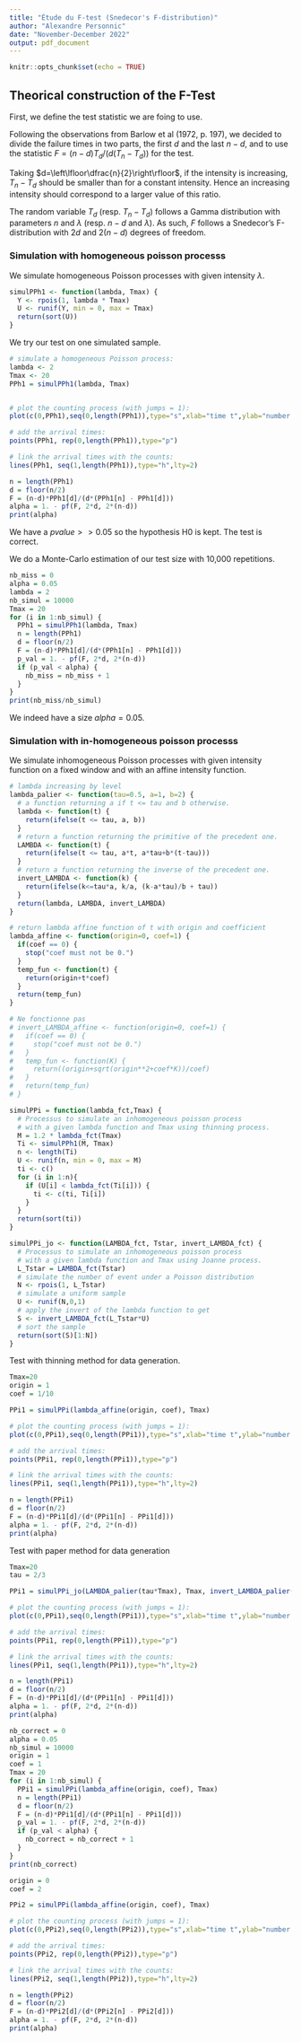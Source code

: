 ```yaml
---
title: "Étude du F-test (Snedecor's F-distribution)"
author: "Alexandre Personnic"
date: "November-December 2022"
output: pdf_document
---
```


```r
knitr::opts_chunk$set(echo = TRUE)
```


## Theorical construction of the F-Test

First, we define the test statistic we are foing to use. 

Following the observations from Barlow et al (1972, p. 197), we decided to
divide the failure times in two parts, the first $d$ and the last $n-d$, and to
use the statistic $F=(n-d)T_d/(d(T_n-T_d))$ for the test.

Taking $d=\left\lfloor\dfrac{n}{2}\right\rfloor$, if the intensity is
increasing, $T_n - T_d$ should be smaller than for a constant intensity.
Hence an increasing intensity should correspond to a larger value of this ratio.

The random variable $T_d$ (resp. $T_n-T_d$) follows a Gamma distribution with parameters $n$
and $\lambda$ (resp. $n-d$ and $\lambda$). As such, $F$ follows a Snedecor's F-distribution
with $2d$ and $2(n-d)$ degrees of freedom.

### Simulation with homogeneous poisson processs

We simulate homogeneous Poisson processes with given intensity $\lambda$. 

```r
simulPPh1 <- function(lambda, Tmax) {
  Y <- rpois(1, lambda * Tmax)
  U <- runif(Y, min = 0, max = Tmax)
  return(sort(U))
}
```

We try our test on one simulated sample.
```r
# simulate a homogeneous Poisson process:
lambda <- 2
Tmax <- 20
PPh1 = simulPPh1(lambda, Tmax)


# plot the counting process (with jumps = 1): 
plot(c(0,PPh1),seq(0,length(PPh1)),type="s",xlab="time t",ylab="number of events by time t")

# add the arrival times: 
points(PPh1, rep(0,length(PPh1)),type="p")

# link the arrival times with the counts:
lines(PPh1, seq(1,length(PPh1)),type="h",lty=2)
```

```r
n = length(PPh1)
d = floor(n/2)
F = (n-d)*PPh1[d]/(d*(PPh1[n] - PPh1[d]))
alpha = 1. - pf(F, 2*d, 2*(n-d))
print(alpha)
```

We have a $pvalue >> 0.05$ so the hypothesis H0 is kept. The test is correct.

We do a Monte-Carlo estimation of our test size with 10,000 repetitions.
```r
nb_miss = 0
alpha = 0.05
lambda = 2
nb_simul = 10000
Tmax = 20
for (i in 1:nb_simul) {
  PPh1 = simulPPh1(lambda, Tmax)
  n = length(PPh1)
  d = floor(n/2)
  F = (n-d)*PPh1[d]/(d*(PPh1[n] - PPh1[d]))
  p_val = 1. - pf(F, 2*d, 2*(n-d))
  if (p_val < alpha) {
    nb_miss = nb_miss + 1
  }
}
print(nb_miss/nb_simul)
```

We indeed have a size $alpha = 0.05$.

### Simulation with in-homogeneous poisson processs

We simulate inhomogeneous Poisson processes with given intensity function on a fixed window and 
with an affine intensity function. 


```r
# lambda increasing by level 
lambda_palier <- function(tau=0.5, a=1, b=2) {
  # a function returning a if t <= tau and b otherwise.
  lambda <- function(t) {
    return(ifelse(t <= tau, a, b))
  }
  # return a function returning the primitive of the precedent one.
  LAMBDA <- function(t) {
    return(ifelse(t <= tau, a*t, a*tau+b*(t-tau)))
  }
  # return a function returning the inverse of the precedent one.
  invert_LAMBDA <- function(k) {
    return(ifelse(k<=tau*a, k/a, (k-a*tau)/b + tau))
  }
  return(lambda, LAMBDA, invert_LAMBDA)
}
```


```r
# return lambda affine function of t with origin and coefficient
lambda_affine <- function(origin=0, coef=1) {
  if(coef == 0) {
    stop("coef must not be 0.")
  }
  temp_fun <- function(t) {
    return(origin+t*coef)
  }
  return(temp_fun)
}
```

```r
# Ne fonctionne pas
# invert_LAMBDA_affine <- function(origin=0, coef=1) {
#   if(coef == 0) {
#     stop("coef must not be 0.")
#   }
#   temp_fun <- function(K) {
#     return((origin+sqrt(origin**2+coef*K))/coef)
#   }
#   return(temp_fun)
# }
```

```r
simulPPi = function(lambda_fct,Tmax) {
  # Processus to simulate an inhomogeneous poisson process
  # with a given lambda function and Tmax using thinning process.
  M = 1.2 * lambda_fct(Tmax)
  Ti <- simulPPh1(M, Tmax)
  n <- length(Ti)
  U <- runif(n, min = 0, max = M)
  ti <- c()
  for (i in 1:n){
    if (U[i] < lambda_fct(Ti[i])) {
      ti <- c(ti, Ti[i])
    }
  }
  return(sort(ti))
}
```

```r
simulPPi_jo <- function(LAMBDA_fct, Tstar, invert_LAMBDA_fct) {
  # Processus to simulate an inhomogeneous poisson process
  # with a given lambda function and Tmax using Joanne process.
  L_Tstar = LAMBDA_fct(Tstar)
  # simulate the number of event under a Poisson distribution
  N <- rpois(1, L_Tstar)
  # simulate a uniform sample
  U <- runif(N,0,1)
  # apply the invert of the lambda function to get 
  S <- invert_LAMBDA_fct(L_Tstar*U)
  # sort the sample
  return(sort(S)[1:N])
}
```

Test with thinning method for data generation.
```r
Tmax=20
origin = 1
coef = 1/10

PPi1 = simulPPi(lambda_affine(origin, coef), Tmax)

# plot the counting process (with jumps = 1): 
plot(c(0,PPi1),seq(0,length(PPi1)),type="s",xlab="time t",ylab="number of events by time t")

# add the arrival times: 
points(PPi1, rep(0,length(PPi1)),type="p")

# link the arrival times with the counts:
lines(PPi1, seq(1,length(PPi1)),type="h",lty=2)
```

```r
n = length(PPi1)
d = floor(n/2)
F = (n-d)*PPi1[d]/(d*(PPi1[n] - PPi1[d]))
alpha = 1. - pf(F, 2*d, 2*(n-d))
print(alpha)
```

Test with paper method for data generation
```r
Tmax=20
tau = 2/3

PPi1 = simulPPi_jo(LAMBDA_palier(tau*Tmax), Tmax, invert_LAMBDA_palier(tau*Tmax))

# plot the counting process (with jumps = 1): 
plot(c(0,PPi1),seq(0,length(PPi1)),type="s",xlab="time t",ylab="number of events by time t")

# add the arrival times: 
points(PPi1, rep(0,length(PPi1)),type="p")

# link the arrival times with the counts:
lines(PPi1, seq(1,length(PPi1)),type="h",lty=2)
```

```r
n = length(PPi1)
d = floor(n/2)
F = (n-d)*PPi1[d]/(d*(PPi1[n] - PPi1[d]))
alpha = 1. - pf(F, 2*d, 2*(n-d))
print(alpha)
```

```r
nb_correct = 0
alpha = 0.05
nb_simul = 10000
origin = 1
coef = 1
Tmax = 20
for (i in 1:nb_simul) {
  PPi1 = simulPPi(lambda_affine(origin, coef), Tmax)
  n = length(PPi1)
  d = floor(n/2)
  F = (n-d)*PPi1[d]/(d*(PPi1[n] - PPi1[d]))
  p_val = 1. - pf(F, 2*d, 2*(n-d))
  if (p_val < alpha) {
    nb_correct = nb_correct + 1
  }
}
print(nb_correct)
```

```r
origin = 0
coef = 2

PPi2 = simulPPi(lambda_affine(origin, coef), Tmax)

# plot the counting process (with jumps = 1): 
plot(c(0,PPi2),seq(0,length(PPi2)),type="s",xlab="time t",ylab="number of events by time t")

# add the arrival times: 
points(PPi2, rep(0,length(PPi2)),type="p")

# link the arrival times with the counts:
lines(PPi2, seq(1,length(PPi2)),type="h",lty=2)
```

```r
n = length(PPi2)
d = floor(n/2)
F = (n-d)*PPi2[d]/(d*(PPi2[n] - PPi2[d]))
alpha = 1. - pf(F, 2*d, 2*(n-d))
print(alpha)
```



